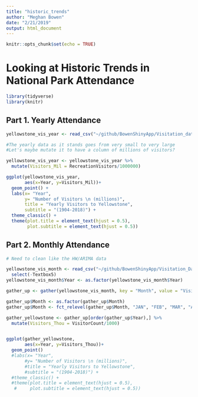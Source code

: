 ```yaml
---
title: "historic_trends"
author: "Meghan Bowen"
date: "2/21/2019"
output: html_document
---
```


```r
knitr::opts_chunk$set(echo = TRUE)
```

# Looking at Historic Trends in National Park Attendance

```r

library(tidyverse)
library(knitr)

```
## Part 1. Yearly Attendance

```r

yellowstone_vis_year <- read_csv("~/github/BowenShinyApp/Visitation_data/yellowstone_vis_year.csv")

#The yearly data as it stands goes from very small to very large
#Let's maybe mutate it to have a column of millions of visitors?

yellowstone_vis_year <- yellowstone_vis_year %>% 
  mutate(Visitors_Mil = RecreationVisitors/1000000)

```

```r

ggplot(yellowstone_vis_year, 
       aes(x=Year, y=Visitors_Mil))+
  geom_point() +
  labs(x= "Year",
       y= "Number of Visitors \n (millions)",
       title = "Yearly Visitors to Yellowstone",
       subtitle = "(1904-2018)") +
  theme_classic() +
  theme(plot.title = element_text(hjust = 0.5),
        plot.subtitle = element_text(hjust = 0.5))

```


## Part 2. Monthly Attendance

```r

# Need to clean like the HW/ARIMA data

yellowstone_vis_month <- read_csv("~/github/BowenShinyApp/Visitation_Data/yellowstone_vis_month.csv") %>%
  select(-Textbox5)
yellowstone_vis_month$Year <- as.factor(yellowstone_vis_month$Year)

gather_up <- gather(yellowstone_vis_month, key = "Month", value = "VisitorCount", JAN:DEC)

gather_up$Month <- as.factor(gather_up$Month)
gather_up$Month <- fct_relevel(gather_up$Month, "JAN", "FEB", "MAR", "APR", "MAY", "JUN", "JUL", "AUG", "SEP", "OCT", "NOV", "DEC")

gather_yellowstone <- gather_up[order(gather_up$Year),] %>% 
  mutate(Visitors_Thou = VisitorCount/1000)



```

```r

ggplot(gather_yellowstone, 
       aes(x=Year, y=Visitors_Thou))+
  geom_point() 
  #labs(x= "Year",
       #y= "Number of Visitors \n (millions)",
       #title = "Yearly Visitors to Yellowstone",
       #subtitle = "(1904-2018)") +
  #theme_classic() +
  #theme(plot.title = element_text(hjust = 0.5),
   #     plot.subtitle = element_text(hjust = 0.5))

```